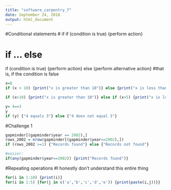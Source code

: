 ```yaml
---
title: "software_carpentry_7"
date: September 24, 2018
output: html_document
---
```


#Conditional statements
# if
if (condition is true) {perform action}

# if ... else
if (condition is true) {perform action} else {perform alternative action} #that is, if the condition is false
```r
x=8
if (x > 10) {print("x is greater than 10")} else {print("x is less than 10")}

if (x>10) {print("x is greater than 10")} else if (x>5) {print("x is less than 10 and greater than 5")} else {print("x is less than 5")}

y= 4==3
y
if (y) {"4 equals 3"} else {"4 does not equal 3"}
```

#Challenge 1
```r
gapminder[(gapminder$year == 2002),]
rows_2002 = nrow(gapminder[(gapminder$year==2002),])
if (rows_2002 >=1) {"Records found"} else {"Records not found"}

#easier:
if(any(gapminder$year==2002)) {print("Records found")}
```


#Repeating operations
#I honestly don't understand this entire thing
```r
for(i in 1:10) {print(i)}
for(i in 1:5) {for(j in c('a','b','c','d','e')) {print(paste(i,j))}}

```









